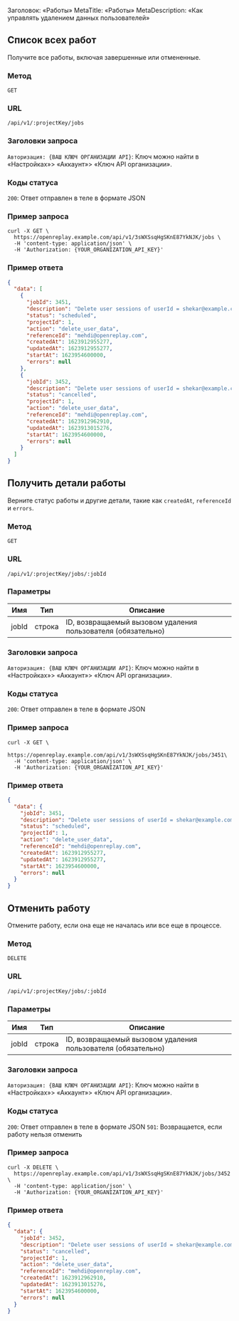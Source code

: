 Заголовок: «Работы»
MetaTitle: «Работы»
MetaDescription: «Как управлять удалением данных пользователей»

## Список всех работ

Получите все работы, включая завершенные или отмененные.

### Метод
`GET`

### URL
`/api/v1/:projectKey/jobs`

### Заголовки запроса

`Авторизация: {ВАШ КЛЮЧ ОРГАНИЗАЦИИ API}`: Ключ можно найти в «Настройках»> «Аккаунт»> «Ключ API организации».

### Коды статуса

`200`: Ответ отправлен в теле в формате JSON

### Пример запроса


```shell
curl -X GET \
  https://openreplay.example.com/api/v1/3sWXSsqHgSKnE87YkNJK/jobs \
  -H 'content-type: application/json' \
  -H 'Authorization: {YOUR_ORGANIZATION_API_KEY}'
```


### Пример ответа


```json
{
  "data": [
    {
      "jobId": 3451,
      "description": "Delete user sessions of userId = shekar@example.com",
      "status": "scheduled",
      "projectId": 1,
      "action": "delete_user_data",
      "referenceId": "mehdi@openreplay.com",
      "createdAt": 1623912955277,
      "updatedAt": 1623912955277,
      "startAt": 1623954600000,
      "errors": null
    },
    {
      "jobId": 3452,
      "description": "Delete user sessions of userId = shekar@example.com",
      "status": "cancelled",
      "projectId": 1,
      "action": "delete_user_data",
      "referenceId": "mehdi@openreplay.com",
      "createdAt": 1623912962910,
      "updatedAt": 1623913015276,
      "startAt": 1623954600000,
      "errors": null
    }
  ]
}
```


## Получить детали работы

Верните статус работы и другие детали, такие как `createdAt`, `referenceId` и `errors`.

### Метод
`GET`

### URL
`/api/v1/:projectKey/jobs/:jobId`

### Параметры

| Имя | Тип | Описание |
|----------|-------------|-------------|
| jobId | строка | ID, возвращаемый вызовом удаления пользователя (обязательно) |

### Заголовки запроса

`Авторизация: {ВАШ КЛЮЧ ОРГАНИЗАЦИИ API}`: Ключ можно найти в «Настройках»> «Аккаунт»> «Ключ API организации».

### Коды статуса

`200`: Ответ отправлен в теле в формате JSON

### Пример запроса


```shell
curl -X GET \
  https://openreplay.example.com/api/v1/3sWXSsqHgSKnE87YkNJK/jobs/3451\
  -H 'content-type: application/json' \
  -H 'Authorization: {YOUR_ORGANIZATION_API_KEY}'
```


### Пример ответа


```json
{
  "data": {
    "jobId": 3451,
    "description": "Delete user sessions of userId = shekar@example.com",
    "status": "scheduled",
    "projectId": 1,
    "action": "delete_user_data",
    "referenceId": "mehdi@openreplay.com",
    "createdAt": 1623912955277,
    "updatedAt": 1623912955277,
    "startAt": 1623954600000,
    "errors": null
  }
}
```


## Отменить работу

Отмените работу, если она еще не началась или все еще в процессе.

### Метод
`DELETE`

### URL
`/api/v1/:projectKey/jobs/:jobId`

### Параметры

| Имя | Тип | Описание |
|----------|-------------|-------------|
| jobId | строка | ID, возвращаемый вызовом удаления пользователя (обязательно) |

### Заголовки запроса

`Авторизация: {ВАШ КЛЮЧ ОРГАНИЗАЦИИ API}`: Ключ можно найти в «Настройках»> «Аккаунт»> «Ключ API организации».

### Коды статуса

`200`: Ответ отправлен в теле в формате JSON
`501`: Возвращается, если работу нельзя отменить

### Пример запроса


```shell
curl -X DELETE \
  https://openreplay.example.com/api/v1/3sWXSsqHgSKnE87YkNJK/jobs/3452 \
  -H 'content-type: application/json' \
  -H 'Authorization: {YOUR_ORGANIZATION_API_KEY}'
```


### Пример ответа


```json
{
  "data": {
    "jobId": 3452,
    "description": "Delete user sessions of userId = shekar@example.com",
    "status": "cancelled",
    "projectId": 1,
    "action": "delete_user_data",
    "referenceId": "mehdi@openreplay.com",
    "createdAt": 1623912962910,
    "updatedAt": 1623913015276,
    "startAt": 1623954600000,
    "errors": null
  }
}
```

